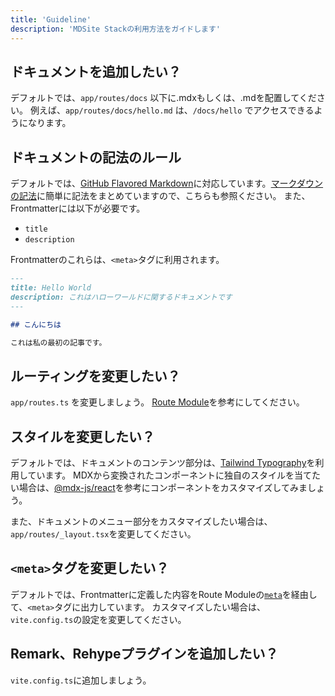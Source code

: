 ```yaml
---
title: 'Guideline'
description: 'MDSite Stackの利用方法をガイドします'
---
```


## ドキュメントを追加したい？

デフォルトでは、`app/routes/docs` 以下に.mdxもしくは、.mdを配置してください。
例えば、`app/routes/docs/hello.md` は、`/docs/hello` でアクセスできるようになります。

## ドキュメントの記法のルール

デフォルトでは、[GitHub Flavored Markdown](https://github.github.com/gfm/)に対応しています。[マークダウンの記法](/docs/markdown)に簡単に記法をまとめていますので、こちらも参照ください。
また、Frontmatterには以下が必要です。

- `title`
- `description`

Frontmatterのこれらは、`<meta>`タグに利用されます。

```md
---
title: Hello World
description: これはハローワールドに関するドキュメントです
---

## こんにちは

これは私の最初の記事です。
```

## ルーティングを変更したい？

`app/routes.ts` を変更しましょう。
[Route Module](https://reactrouter.com/start/framework/route-module)を参考にしてください。

## スタイルを変更したい？

デフォルトでは、ドキュメントのコンテンツ部分は、[Tailwind Typography](https://github.com/tailwindlabs/tailwindcss-typography)を利用しています。
MDXから変換されたコンポーネントに独自のスタイルを当てたい場合は、[@mdx-js/react](https://mdxjs.com/packages/react/)を参考にコンポーネントをカスタマイズしてみましょう。

また、ドキュメントのメニュー部分をカスタマイズしたい場合は、`app/routes/_layout.tsx`を変更してください。

## `<meta>`タグを変更したい？

デフォルトでは、Frontmatterに定義した内容をRoute Moduleの[`meta`](https://reactrouter.com/start/framework/route-module#meta)を経由して、`<meta>`タグに出力しています。
カスタマイズしたい場合は、`vite.config.ts`の設定を変更してください。

## Remark、Rehypeプラグインを追加したい？

`vite.config.ts`に追加しましょう。
